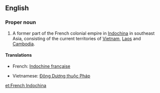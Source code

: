 {{wikipedia}}
==English==

===Proper noun===
{{en-proper noun}}

# A former part of the French colonial empire in [[Indochina]] in southeast Asia, consisting of the current territories of [[Vietnam]], [[Laos]] and [[Cambodia]].

====Translations====
{{trans-top|area of the French empire}}
*French: [[Indochine française]]
{{trans-mid}}
*Vietnamese: [[Đông Dương thuộc Pháp]]
{{trans-bottom}}

[[et:French Indochina]]